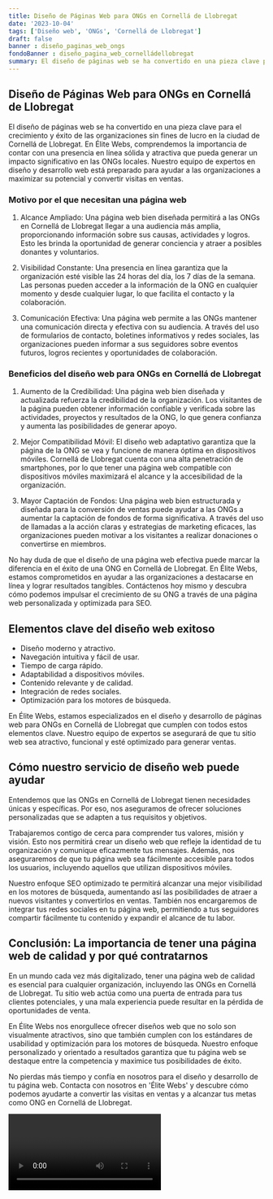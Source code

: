 ```yaml
---
title: Diseño de Páginas Web para ONGs en Cornellá de Llobregat
date: '2023-10-04'
tags: ['Diseño web', 'ONGs', 'Cornellá de Llobregat']
draft: false
banner : diseño_paginas_web_ongs
fondoBanner : diseño_pagina_web_cornelládellobregat
summary: El diseño de páginas web se ha convertido en una pieza clave para el crecimiento y éxito de las organizaciones sin fines de lucro en la ciudad de Cornellá de Llobregat. En Élite Webs, comprendemos la importancia de contar con una presencia en línea sólida y atractiva que pueda generar un impacto significativo en las ONGs locales. Nuestro equipo de expertos en diseño y desarrollo web está preparado para ayudar a las organizaciones a maximizar su potencial y convertir visitas en ventas.
---
```


## Diseño de Páginas Web para ONGs en Cornellá de Llobregat

El diseño de páginas web se ha convertido en una pieza clave para el crecimiento y éxito de las organizaciones sin fines de lucro en la ciudad de Cornellá de Llobregat. En Élite Webs, comprendemos la importancia de contar con una presencia en línea sólida y atractiva que pueda generar un impacto significativo en las ONGs locales. Nuestro equipo de expertos en diseño y desarrollo web está preparado para ayudar a las organizaciones a maximizar su potencial y convertir visitas en ventas.

### Motivo por el que necesitan una página web

1. Alcance Ampliado: Una página web bien diseñada permitirá a las ONGs en Cornellá de Llobregat llegar a una audiencia más amplia, proporcionando información sobre sus causas, actividades y logros. Esto les brinda la oportunidad de generar conciencia y atraer a posibles donantes y voluntarios.

2. Visibilidad Constante: Una presencia en línea garantiza que la organización esté visible las 24 horas del día, los 7 días de la semana. Las personas pueden acceder a la información de la ONG en cualquier momento y desde cualquier lugar, lo que facilita el contacto y la colaboración.

3. Comunicación Efectiva: Una página web permite a las ONGs mantener una comunicación directa y efectiva con su audiencia. A través del uso de formularios de contacto, boletines informativos y redes sociales, las organizaciones pueden informar a sus seguidores sobre eventos futuros, logros recientes y oportunidades de colaboración.

### Beneficios del diseño web para ONGs en Cornellá de Llobregat

1. Aumento de la Credibilidad: Una página web bien diseñada y actualizada refuerza la credibilidad de la organización. Los visitantes de la página pueden obtener información confiable y verificada sobre las actividades, proyectos y resultados de la ONG, lo que genera confianza y aumenta las posibilidades de generar apoyo.

2. Mejor Compatibilidad Móvil: El diseño web adaptativo garantiza que la página de la ONG se vea y funcione de manera óptima en dispositivos móviles. Cornellá de Llobregat cuenta con una alta penetración de smartphones, por lo que tener una página web compatible con dispositivos móviles maximizará el alcance y la accesibilidad de la organización.

3. Mayor Captación de Fondos: Una página web bien estructurada y diseñada para la conversión de ventas puede ayudar a las ONGs a aumentar la captación de fondos de forma significativa. A través del uso de llamadas a la acción claras y estrategias de marketing eficaces, las organizaciones pueden motivar a los visitantes a realizar donaciones o convertirse en miembros.

No hay duda de que el diseño de una página web efectiva puede marcar la diferencia en el éxito de una ONG en Cornellá de Llobregat. En Élite Webs, estamos comprometidos en ayudar a las organizaciones a destacarse en línea y lograr resultados tangibles. Contáctenos hoy mismo y descubra cómo podemos impulsar el crecimiento de su ONG a través de una página web personalizada y optimizada para SEO.

<GifSeo />

<Cta />

## Elementos clave del diseño web exitoso

- Diseño moderno y atractivo.
- Navegación intuitiva y fácil de usar.
- Tiempo de carga rápido.
- Adaptabilidad a dispositivos móviles.
- Contenido relevante y de calidad.
- Integración de redes sociales.
- Optimización para los motores de búsqueda.

En Élite Webs, estamos especializados en el diseño y desarrollo de páginas web para ONGs en Cornellá de Llobregat que cumplen con todos estos elementos clave. Nuestro equipo de expertos se asegurará de que tu sitio web sea atractivo, funcional y esté optimizado para generar ventas.

## Cómo nuestro servicio de diseño web puede ayudar

Entendemos que las ONGs en Cornellá de Llobregat tienen necesidades únicas y específicas. Por eso, nos aseguramos de ofrecer soluciones personalizadas que se adapten a tus requisitos y objetivos.

Trabajaremos contigo de cerca para comprender tus valores, misión y visión. Esto nos permitirá crear un diseño web que refleje la identidad de tu organización y comunique eficazmente tus mensajes. Además, nos aseguraremos de que tu página web sea fácilmente accesible para todos los usuarios, incluyendo aquellos que utilizan dispositivos móviles.

Nuestro enfoque SEO optimizado te permitirá alcanzar una mejor visibilidad en los motores de búsqueda, aumentando así las posibilidades de atraer a nuevos visitantes y convertirlos en ventas. También nos encargaremos de integrar tus redes sociales en tu página web, permitiendo a tus seguidores compartir fácilmente tu contenido y expandir el alcance de tu labor.

## Conclusión: La importancia de tener una página web de calidad y por qué contratarnos

En un mundo cada vez más digitalizado, tener una página web de calidad es esencial para cualquier organización, incluyendo las ONGs en Cornellá de Llobregat. Tu sitio web actúa como una puerta de entrada para tus clientes potenciales, y una mala experiencia puede resultar en la pérdida de oportunidades de venta.

En Élite Webs nos enorgullece ofrecer diseños web que no solo son visualmente atractivos, sino que también cumplen con los estándares de usabilidad y optimización para los motores de búsqueda. Nuestro enfoque personalizado y orientado a resultados garantiza que tu página web se destaque entre la competencia y maximice tus posibilidades de éxito.

No pierdas más tiempo y confía en nosotros para el diseño y desarrollo de tu página web. Contacta con nosotros en 'Élite Webs' y descubre cómo podemos ayudarte a convertir las visitas en ventas y a alcanzar tus metas como ONG en Cornellá de Llobregat.

<Video />

<CtaBot job='ONGs' city='Cornellá de Llobregat'/>

<Gmaps query='Cornellá de Llobregat+españa+maps' />